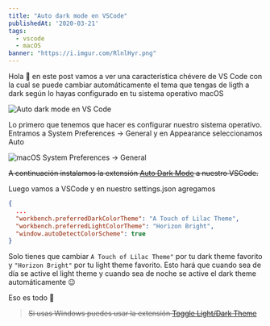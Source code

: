 ```yaml
---
title: "Auto dark mode en VSCode"
publishedAt: '2020-03-21'
tags:
  - vscode
  - macOS
banner: "https://i.imgur.com/RlnlHyr.png"
---
```


Hola 👋 en este post vamos a ver una característica chévere de VS Code con la cual se puede cambiar automáticamente el tema que tengas de ligth a dark según lo hayas configurado en tu sistema operativo macOS

![Auto dark mode en VS Code](https://i.imgur.com/6LTpTql.gif)

Lo primero que tenemos que hacer es configurar nuestro sistema operativo. Entramos a System Preferences -> General y en Appearance seleccionamos Auto 

![macOS System Preferences -> General](https://i.imgur.com/B7fU1Lf.png)

~~A continuación instalamos la extensión [Auto Dark Mode](https://marketplace.visualstudio.com/items?itemName=LinusU.auto-dark-mode) a nuestro VSCode.~~

Luego vamos a VSCode y en nuestro settings.json agregamos

```json
{
  ...
  "workbench.preferredDarkColorTheme": "A Touch of Lilac Theme",
  "workbench.preferredLightColorTheme": "Horizon Bright",
  "window.autoDetectColorScheme": true
}
```

Solo tienes que cambiar `A Touch of Lilac Theme"` por tu dark theme favorito y `"Horizon Bright"` por tu light theme favorito. Esto hará que cuando sea de día se active el light theme y cuando sea de noche se active el dark theme automáticamente 😉

Eso es todo 🎉

> ~~Si usas Windows puedes usar la extensión [Toggle Light/Dark Theme](https://marketplace.visualstudio.com/items?itemName=danielgjackson.auto-dark-mode-windows)~~
